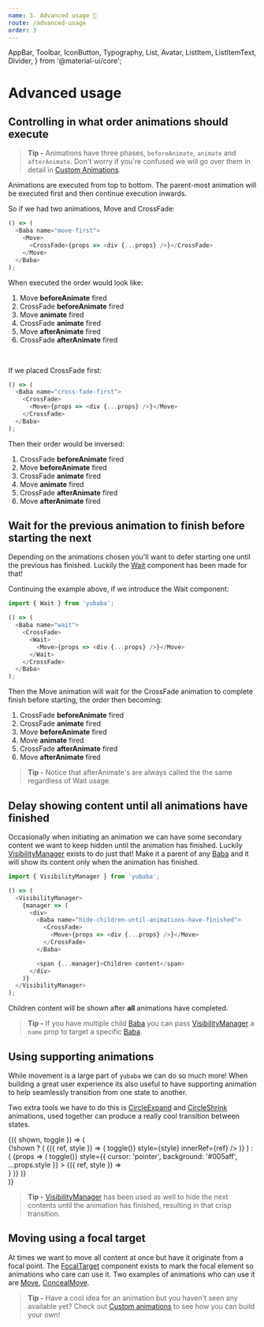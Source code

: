 ```yaml
---
name: 3. Advanced usage 🏃
route: /advanced-usage
order: 3
---
```


  AppBar,
  Toolbar,
  IconButton,
  Typography,
  List,
  Avatar,
  ListItem,
  ListItemText,
  Divider,
} from '@material-ui/core';

# Advanced usage

## Controlling in what order animations should execute

> **Tip -** Animations have three phases,
> `beforeAnimate`,
> `animate` and `afterAnimate`.
> Don't worry if you're confused we will go over them in detail in [Custom Animations](/custom-animations).

Animations are executed from top to bottom.
The parent-most animation will be executed first and then continue execution inwards.

So if we had two animations, Move and CrossFade:

```js
() => (
  <Baba name="move-first">
    <Move>
      <CrossFade>{props => <div {...props} />}</CrossFade>
    </Move>
  </Baba>
);
```

When executed the order would look like:

1. Move **beforeAnimate** fired
1. CrossFade **beforeAnimate** fired
1. Move **animate** fired
1. CrossFade **animate** fired
1. Move **afterAnimate** fired
1. CrossFade **afterAnimate** fired

<br />

If we placed CrossFade first:

```js
() => (
  <Baba name="cross-fade-first">
    <CrossFade>
      <Move>{props => <div {...props} />}</Move>
    </CrossFade>
  </Baba>
);
```

Then their order would be inversed:

1. CrossFade **beforeAnimate** fired
1. Move **beforeAnimate** fired
1. CrossFade **animate** fired
1. Move **animate** fired
1. CrossFade **afterAnimate** fired
1. Move **afterAnimate** fired

## Wait for the previous animation to finish before starting the next

Depending on the animations chosen you'll want to defer starting one until the previous has finished.
Luckily the [Wait](/wait) component has been made for that!

Continuing the example above,
if we introduce the Wait component:

```js
import { Wait } from 'yubaba';

() => (
  <Baba name="wait">
    <CrossFade>
      <Wait>
        <Move>{props => <div {...props} />}</Move>
      </Wait>
    </CrossFade>
  </Baba>
);
```

Then the Move animation will wait for the CrossFade animation to complete finish before starting,
the order then becoming:

1. CrossFade **beforeAnimate** fired
1. CrossFade **animate** fired
1. Move **beforeAnimate** fired
1. Move **animate** fired
1. CrossFade **afterAnimate** fired
1. Move **afterAnimate** fired

> **Tip -** Notice that afterAnimate's are always called the the same regardless of Wait usage.

## Delay showing content until all animations have finished

Occasionally when initiating an animation we can have some secondary content we want to keep hidden until the animation has finished.
Luckily [VisibilityManager](/visibility-manager) exists to do just that!
Make it a parent of any [Baba](/baba) and it will show its content only when the animation has finished.

```js
import { VisibilityManager } from 'yubaba';

() => (
  <VisibilityManager>
    {manager => (
      <div>
        <Baba name="hide-children-until-animations-have-finished">
          <CrossFade>
            <Move>{props => <div {...props} />}</Move>
          </CrossFade>
        </Baba>

        <span {...manager}>Children content</span>
      </div>
    )}
  </VisibilityManager>
);
```

Children content will be shown after **all** animations have completed.

> **Tip -** If you have multiple child [Baba](/baba) you can pass [VisibilityManager](/visibility-manager) a `name` prop to target a specific [Baba](/baba).

## Using supporting animations

While movement is a large part of `yubaba` we can do so much more!
When building a great user experience its also useful to have supporting animation to help seamlessly transition from one state to another.

Two extra tools we have to do this is [CircleExpand](/circle-expand) and [CircleShrink](/circle-shrink) animations,
used together can produce a really cool transition between states.

<Playground>
  <Styled.Center>
    <Common.SmallViewport>
      <Common.Toggler>
        {({ shown, toggle }) => (
          <div id="yo">
            {!shown ? (
              <Styled.Container>
                <Baba name="circle-expand-square" key="1">
                  <CircleExpand background="#fea3aa">
                    {({ ref, style }) => (
                      <Styled.Root onClick={() => toggle()} style={style} innerRef={ref} />
                    )}
                  </CircleExpand>
                </Baba>
              </Styled.Container>
            ) : (
              <VisibilityManager>
                {props => (
                  <Styled.Container
                    onClick={() => toggle()}
                    style={{ cursor: 'pointer', background: '#005aff', ...props.style }}
                  >
                    <Baba name="circle-expand-square" key="2">
                      <CircleShrink background="#005aff">
                        {({ ref, style }) => <div style={style} ref={ref} />}
                      </CircleShrink>
                    </Baba>
                  </Styled.Container>
                )}
              </VisibilityManager>
            )}
          </div>
        )}
      </Common.Toggler>
    </Common.SmallViewport>
  </Styled.Center>
</Playground>

> **Tip -** [VisibilityManager](/visibility-manager) has been used as well to hide the next contents until the animation has finished,
> resulting in that crisp transition.

## Moving using a focal target

At times we want to move all content at once but have it originate from a focal point.
The [FocalTarget](/focal-target) component exists to mark the focal element so animations who care can use it.
Two examples of animations who can use it are [Move](/move), [ConcealMove](/conceal-move).

<Playground>
  <Styled.Center>
    <EmailChain />
  </Styled.Center>
</Playground>

> **Tip -** Have a cool idea for an animation but you haven't seen any available yet?
> Check out [Custom animations](/custom-animations) to see how you can build your own!
